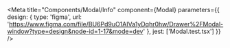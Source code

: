 
<Meta
  title="Components/Modal/Info"
  component={Modal}
  parameters={{
    design: {
      type: 'figma',
      url: 'https://www.figma.com/file/BU6Pd9uO1AIVa1yDqhr0hw/Drawer%2FModal-window?type=design&node-id=1-17&mode=dev'
    },
    jest: ['Modal.test.tsx']
  }}
/>

<Story name="Docs">
  <Unstyled>
    <Stories />
  </Unstyled>
</Story>

